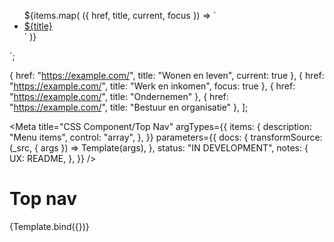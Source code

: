 <!--
@license EUPL-1.2
Copyright (c) 2021 A Herring
-->


<!-- Import component and component styles -->


<!-- Import Docs -->


  <nav class="topnav">
    <ul class="utrecht-topnav__list">${items.map(
      ({ href, title, current, focus }) => `
      <li class="utrecht-topnav__item">
        <a class="${clsx(
          "utrecht-topnav__link",
          current && "utrecht-topnav__link--current",
          focus && "utrecht-topnav__link--focus"
        )}" href="${href}">${title}</a>
        </li>`
    )}
    </ul>
  </nav>
</div>
`;

  { href: "https://example.com/", title: "Wonen en leven", current: true },
  { href: "https://example.com/", title: "Werk en inkomen", focus: true },
  { href: "https://example.com/", title: "Ondernemen" },
  { href: "https://example.com/", title: "Bestuur en organisatie" },
];

<Meta
  title="CSS Component/Top Nav"
  argTypes={{
    items: {
      description: "Menu items",
      control: "array",
    },
  }}
  parameters={{
    docs: {
      transformSource: (_src, { args }) => Template(args),
    },
    status: "IN DEVELOPMENT",
    notes: {
      UX: README,
    },
  }}
/>

# Top nav

<Canvas>
  <Story
    name="Top Nav"
    args={{
      items: exampleItems,
    }}
  >
    {Template.bind({})}
  </Story>
</Canvas>
